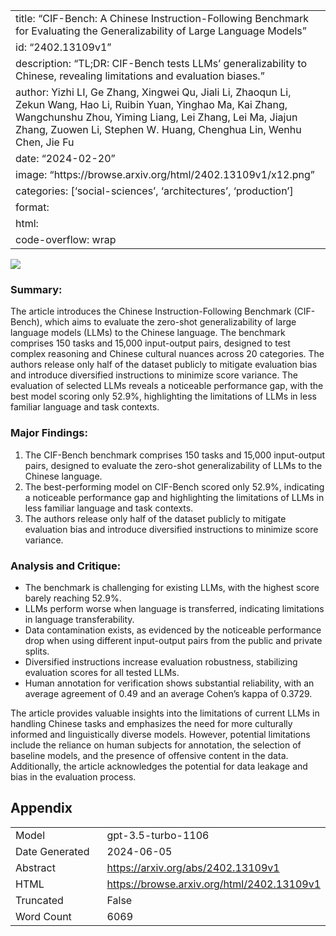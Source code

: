 
---
title: "CIF-Bench: A Chinese Instruction-Following Benchmark for Evaluating the Generalizability of Large Language Models"
id: "2402.13109v1"
description: "TL;DR: CIF-Bench tests LLMs' generalizability to Chinese, revealing limitations and evaluation biases."
author: Yizhi LI, Ge Zhang, Xingwei Qu, Jiali Li, Zhaoqun Li, Zekun Wang, Hao Li, Ruibin Yuan, Yinghao Ma, Kai Zhang, Wangchunshu Zhou, Yiming Liang, Lei Zhang, Lei Ma, Jiajun Zhang, Zuowen Li, Stephen W. Huang, Chenghua Lin, Wenhu Chen, Jie Fu
date: "2024-02-20"
image: "https://browse.arxiv.org/html/2402.13109v1/x12.png"
categories: ['social-sciences', 'architectures', 'production']
format:
  html:
    code-overflow: wrap
---

![](https://browse.arxiv.org/html/2402.13109v1/x12.png)

### Summary:
The article introduces the Chinese Instruction-Following Benchmark (CIF-Bench), which aims to evaluate the zero-shot generalizability of large language models (LLMs) to the Chinese language. The benchmark comprises 150 tasks and 15,000 input-output pairs, designed to test complex reasoning and Chinese cultural nuances across 20 categories. The authors release only half of the dataset publicly to mitigate evaluation bias and introduce diversified instructions to minimize score variance. The evaluation of selected LLMs reveals a noticeable performance gap, with the best model scoring only 52.9%, highlighting the limitations of LLMs in less familiar language and task contexts.

### Major Findings:
1. The CIF-Bench benchmark comprises 150 tasks and 15,000 input-output pairs, designed to evaluate the zero-shot generalizability of LLMs to the Chinese language.
2. The best-performing model on CIF-Bench scored only 52.9%, indicating a noticeable performance gap and highlighting the limitations of LLMs in less familiar language and task contexts.
3. The authors release only half of the dataset publicly to mitigate evaluation bias and introduce diversified instructions to minimize score variance.

### Analysis and Critique:
- The benchmark is challenging for existing LLMs, with the highest score barely reaching 52.9%.
- LLMs perform worse when language is transferred, indicating limitations in language transferability.
- Data contamination exists, as evidenced by the noticeable performance drop when using different input-output pairs from the public and private splits.
- Diversified instructions increase evaluation robustness, stabilizing evaluation scores for all tested LLMs.
- Human annotation for verification shows substantial reliability, with an average agreement of 0.49 and an average Cohen’s kappa of 0.3729.

The article provides valuable insights into the limitations of current LLMs in handling Chinese tasks and emphasizes the need for more culturally informed and linguistically diverse models. However, potential limitations include the reliance on human subjects for annotation, the selection of baseline models, and the presence of offensive content in the data. Additionally, the article acknowledges the potential for data leakage and bias in the evaluation process.

## Appendix

|          |          |
|----------|----------|
| Model     | gpt-3.5-turbo-1106       |
| Date Generated     | 2024-06-05       |
| Abstract | [https://arxiv.org/abs/2402.13109v1](https://arxiv.org/abs/2402.13109v1)        |
| HTML     | [https://browse.arxiv.org/html/2402.13109v1](https://browse.arxiv.org/html/2402.13109v1)       |
| Truncated       | False       |
| Word Count       | 6069       |